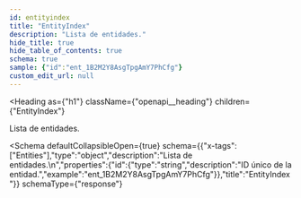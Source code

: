 ```yaml
---
id: entityindex
title: "EntityIndex"
description: "Lista de entidades."
hide_title: true
hide_table_of_contents: true
schema: true
sample: {"id":"ent_1B2M2Y8AsgTpgAmY7PhCfg"}
custom_edit_url: null
---
```



<Heading
  as={"h1"}
  className={"openapi__heading"}
  children={"EntityIndex"}
>
</Heading>



Lista de entidades.


<Schema
	defaultCollapsibleOpen={true}
  schema={{"x-tags":["Entities"],"type":"object","description":"Lista de entidades.\n","properties":{"id":{"type":"string","description":"ID único de la entidad.","example":"ent_1B2M2Y8AsgTpgAmY7PhCfg"}},"title":"EntityIndex"}}
  schemaType={"response"}
>
  
</Schema>
            